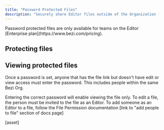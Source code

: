 ```yaml
---
title: "Password Protected Files"
description: "Securely share Editor files outside of the Organization for cross-functional collaboration and user research."
---
```


<Info>
  Password protected files are only available for teams on the Editor [Enterprise plan](https://www.bezi.com/pricing). &#x20;
</Info>

## Protecting files

<Steps>
  <Step title="Setting a password" />

  <Step title="Setting an expiration date" />

  <Step title="Removing password protection" />
</Steps>

## Viewing protected files

Once a password is set, anyone that has the file link but doesn't have edit or view access must enter the password. This includes people within the same Bezi Org.&#x20;

Entering the correct password will enable viewing the file only. To edit a file, the person must be invited to the file as an Editor. To add someone as an Editor to a file, follow the File Permission documentation \[link to "add people to file" section of docs page]

\[asset]&#x20;
